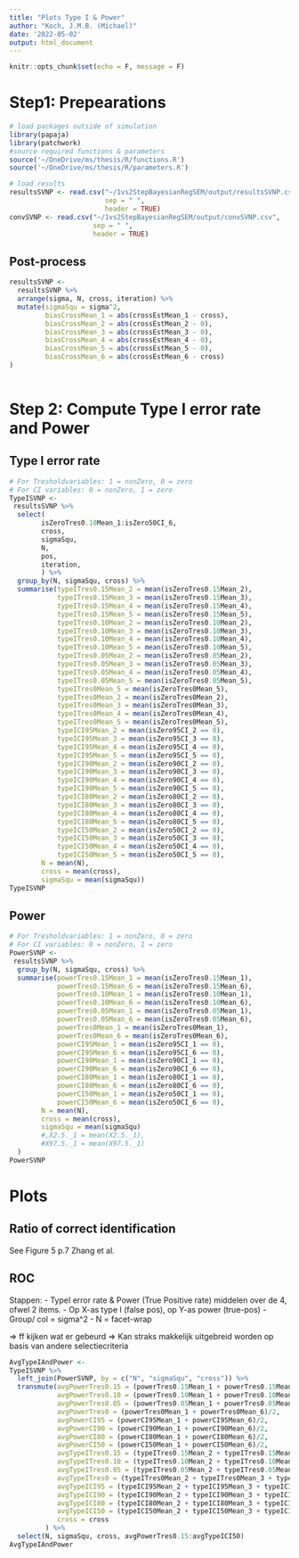 ```yaml
---
title: "Plots Type I & Power"
author: "Koch, J.M.B. (Michael)"
date: '2022-05-02'
output: html_document
---
```


```r
knitr::opts_chunk$set(echo = F, message = F)
```

# Step1: Prepearations

```r
# load packages outside of simulation
library(papaja)
library(patchwork)
#source required functions & parameters
source('~/OneDrive/ms/thesis/R/functions.R')
source('~/OneDrive/ms/thesis/R/parameters.R')
```

```r
# load results
resultsSVNP <- read.csv("~/1vs2StepBayesianRegSEM/output/resultsSVNP.csv", 
                        sep = " ", 
                        header = TRUE)
convSVNP <- read.csv("~/1vs2StepBayesianRegSEM/output/convSVNP.csv",
                     sep = " ",
                     header = TRUE)
```


## Post-process

```r
resultsSVNP <- 
  resultsSVNP %>% 
  arrange(sigma, N, cross, iteration) %>% 
  mutate(sigmaSqu = sigma^2,
         biasCrossMean_1 = abs(crossEstMean_1 - cross),
         biasCrossMean_2 = abs(crossEstMean_2 - 0),
         biasCrossMean_3 = abs(crossEstMean_3 - 0),
         biasCrossMean_4 = abs(crossEstMean_4 - 0),
         biasCrossMean_5 = abs(crossEstMean_5 - 0),
         biasCrossMean_6 = abs(crossEstMean_6 - cross) 
) 
  
```

# Step 2: Compute Type I error rate and Power

## Type I error rate

```r
# For Tresholdvariables: 1 = nonZero, 0 = zero
# For CI variables: 0 = nonZero, 1 = zero
TypeISVNP <- 
 resultsSVNP %>% 
  select(
        isZeroTres0.10Mean_1:isZero50CI_6,
        cross,
        sigmaSqu,
        N, 
        pos,
        iteration,
        ) %>% 
  group_by(N, sigmaSqu, cross) %>% 
  summarise(typeITres0.15Mean_2 = mean(isZeroTres0.15Mean_2),
            typeITres0.15Mean_3 = mean(isZeroTres0.15Mean_3),
            typeITres0.15Mean_4 = mean(isZeroTres0.15Mean_4),
            typeITres0.15Mean_5 = mean(isZeroTres0.15Mean_5),
            typeITres0.10Mean_2 = mean(isZeroTres0.10Mean_2),
            typeITres0.10Mean_3 = mean(isZeroTres0.10Mean_3),
            typeITres0.10Mean_4 = mean(isZeroTres0.10Mean_4),
            typeITres0.10Mean_5 = mean(isZeroTres0.10Mean_5),
            typeITres0.05Mean_2 = mean(isZeroTres0.05Mean_2),
            typeITres0.05Mean_3 = mean(isZeroTres0.05Mean_3),
            typeITres0.05Mean_4 = mean(isZeroTres0.05Mean_4),
            typeITres0.05Mean_5 = mean(isZeroTres0.05Mean_5),
            typeITres0Mean_5 = mean(isZeroTres0Mean_5),
            typeITres0Mean_2 = mean(isZeroTres0Mean_2),
            typeITres0Mean_3 = mean(isZeroTres0Mean_3),
            typeITres0Mean_4 = mean(isZeroTres0Mean_4),
            typeITres0Mean_5 = mean(isZeroTres0Mean_5),
            typeICI95Mean_2 = mean(isZero95CI_2 == 0), 
            typeICI95Mean_3 = mean(isZero95CI_3 == 0),
            typeICI95Mean_4 = mean(isZero95CI_4 == 0),
            typeICI95Mean_5 = mean(isZero95CI_5 == 0),
            typeICI90Mean_2 = mean(isZero90CI_2 == 0), 
            typeICI90Mean_3 = mean(isZero90CI_3 == 0),
            typeICI90Mean_4 = mean(isZero90CI_4 == 0),
            typeICI90Mean_5 = mean(isZero90CI_5 == 0),
            typeICI80Mean_2 = mean(isZero80CI_2 == 0), 
            typeICI80Mean_3 = mean(isZero80CI_3 == 0),
            typeICI80Mean_4 = mean(isZero80CI_4 == 0),
            typeICI80Mean_5 = mean(isZero80CI_5 == 0),
            typeICI50Mean_2 = mean(isZero50CI_2 == 0), 
            typeICI50Mean_3 = mean(isZero50CI_3 == 0),
            typeICI50Mean_4 = mean(isZero50CI_4 == 0),
            typeICI50Mean_5 = mean(isZero50CI_5 == 0),
        N = mean(N),
        cross = mean(cross),
        sigmaSqu = mean(sigmaSqu))
TypeISVNP
```

## Power

```r
# For Tresholdvariables: 1 = nonZero, 0 = zero
# For CI variables: 0 = nonZero, 1 = zero
PowerSVNP <- 
 resultsSVNP %>% 
  group_by(N, sigmaSqu, cross) %>% 
  summarise(powerTres0.15Mean_1 = mean(isZeroTres0.15Mean_1), 
            powerTres0.15Mean_6 = mean(isZeroTres0.15Mean_6), 
            powerTres0.10Mean_1 = mean(isZeroTres0.10Mean_1), 
            powerTres0.10Mean_6 = mean(isZeroTres0.10Mean_6), 
            powerTres0.05Mean_1 = mean(isZeroTres0.05Mean_1), 
            powerTres0.05Mean_6 = mean(isZeroTres0.05Mean_6),
            powerTres0Mean_1 = mean(isZeroTres0Mean_1), 
            powerTres0Mean_6 = mean(isZeroTres0Mean_6),
            powerCI95Mean_1 = mean(isZero95CI_1 == 0),
            powerCI95Mean_6 = mean(isZero95CI_6 == 0),
            powerCI90Mean_1 = mean(isZero90CI_1 == 0),
            powerCI90Mean_6 = mean(isZero90CI_6 == 0),
            powerCI80Mean_1 = mean(isZero80CI_1 == 0),
            powerCI80Mean_6 = mean(isZero80CI_6 == 0),
            powerCI50Mean_1 = mean(isZero50CI_1 == 0),
            powerCI50Mean_6 = mean(isZero50CI_6 == 0),
        N = mean(N),
        cross = mean(cross),
        sigmaSqu = mean(sigmaSqu) 
        #,X2.5._1 = mean(X2.5._1),
        #X97.5._1 = mean(X97.5._1)
  )
PowerSVNP
```


# Plots

## Ratio of correct identification

See Figure 5 p.7 Zhang et al. 

## ROC

Stappen:
- TypeI error rate &  Power (True Positive rate) middelen over de 4, ofwel 2 items. 
- Op X-as type I (false pos), op Y-as power (true-pos)
- Group/ col = sigma^2
- N = facet-wrap

=> ff kijken wat er gebeurd
=> Kan straks makkelijk uitgebreid worden op basis van andere selectiecriteria

```r
AvgTypeIAndPower <- 
TypeISVNP %>% 
  left_join(PowerSVNP, by = c("N", "sigmaSqu", "cross")) %>% 
  transmute(avgPowerTres0.15 = (powerTres0.15Mean_1 + powerTres0.15Mean_6)/2, 
            avgPowerTres0.10 = (powerTres0.10Mean_1 + powerTres0.10Mean_6)/2, 
            avgPowerTres0.05 = (powerTres0.05Mean_1 + powerTres0.05Mean_6)/2, 
            avgPowerTres0 = (powerTres0Mean_1 + powerTres0Mean_6)/2, 
            avgPowerCI95 = (powerCI95Mean_1 + powerCI95Mean_6)/2, 
            avgPowerCI90 = (powerCI90Mean_1 + powerCI90Mean_6)/2, 
            avgPowerCI80 = (powerCI80Mean_1 + powerCI80Mean_6)/2, 
            avgPowerCI50 = (powerCI50Mean_1 + powerCI50Mean_6)/2, 
            avgTypeITres0.15 = (typeITres0.15Mean_2 + typeITres0.15Mean_3 + typeITres0.15Mean_4 + typeITres0.15Mean_5)/ 4,
            avgTypeITres0.10 = (typeITres0.10Mean_2 + typeITres0.10Mean_3 + typeITres0.10Mean_4 + typeITres0.10Mean_5)/ 4,
            avgTypeITres0.05 = (typeITres0.05Mean_2 + typeITres0.05Mean_3 + typeITres0.05Mean_4 + typeITres0.05Mean_5)/ 4,
            avgTypeITres0 = (typeITres0Mean_2 + typeITres0Mean_3 + typeITres0Mean_4 + typeITres0Mean_5)/ 4,
            avgTypeICI95 = (typeICI95Mean_2 + typeICI95Mean_3 + typeICI95Mean_4 + typeICI95Mean_5) / 4,
            avgTypeICI90 = (typeICI90Mean_2 + typeICI90Mean_3 + typeICI90Mean_4 + typeICI90Mean_5) / 4,
            avgTypeICI80 = (typeICI80Mean_2 + typeICI80Mean_3 + typeICI80Mean_4 + typeICI80Mean_5) / 4,
            avgTypeICI50 = (typeICI50Mean_2 + typeICI50Mean_3 + typeICI50Mean_4 + typeICI50Mean_5) / 4,
            cross = cross
         ) %>% 
  select(N, sigmaSqu, cross, avgPowerTres0.15:avgTypeICI50)
AvgTypeIAndPower
```

